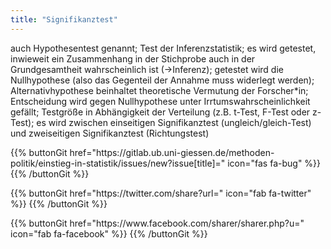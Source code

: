 ```yaml
---
title: "Signifikanztest"
---
```


auch Hypothesentest genannt; Test der Inferenzstatistik; es wird getestet, inwieweit ein Zusammenhang in der Stichprobe auch in der Grundgesamtheit wahrscheinlich ist (->Inferenz); getestet wird die Nullhypothese (also das Gegenteil der Annahme muss widerlegt werden); Alternativhypothese beinhaltet theoretische Vermutung der Forscher*in; Entscheidung wird gegen Nullhypothese unter Irrtumswahrscheinlichkeit gefällt; Testgröße in Abhängigkeit der Verteilung (z.B. t-Test, F-Test oder z-Test); es wird zwischen einseitigen Signifikanztest (ungleich/gleich-Test) und zweiseitigen Signifikanztest (Richtungstest)

{{% buttonGit href=\"https\:\/\/gitlab.ub.uni-giessen.de\/methoden-politik\/einstieg-in-statistik\/issues\/new?issue[title]=\" icon=\"fas fa-bug\" %}} {{% /buttonGit %}} 

{{% buttonGit href=\"https\:\/\/twitter.com\/share?url=\" icon=\"fab fa-twitter\" %}} {{% /buttonGit %}}

{{% buttonGit href=\"https\:\/\/www.facebook.com\/sharer\/sharer.php?u=\" icon=\"fab fa-facebook\" %}} {{% /buttonGit %}}

